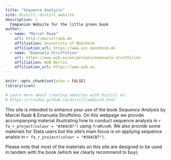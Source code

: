 ---
title: "Sequence Analysis"
site: distill::distill_website
description: |
  Companion Website for the little green book
author:
  - name: "Marcel Raab"
    url: http://marcelraab.de
    affiliation: University of Mannheim
    affiliation_url: https://www.uni-mannheim.de
  - name: "Emanuela Struffolino"
    url: https://www.wzb.eu/en/persons/emanuela-struffolino
    affiliation: WZB Berlin
    affiliation_url: https://www.wzb.eu
---


```{r setup, include=FALSE}
knitr::opts_chunk$set(echo = FALSE)
library(icon)

# Learn more about creating websites with Distill at:
# https://rstudio.github.io/distill/website.html

```


This site is intended to enhance your use of the book *Sequence Analysis* by Marcel Raab & Emanuela Struffolino. On this webpage we provide accompanying material illustrating how to conduct sequence analysis in `r fa_r_project(colour = "#384CB7")` using `TraMineR`. We also provide some materials for Stata users but the site's main focus is on applying sequence analsis in `r fa_r_project(colour = "#384CB7")`. 

Please note that most of the materials on this site are designed to be used in tandem with the book (which we clearly recommend to buy). 



